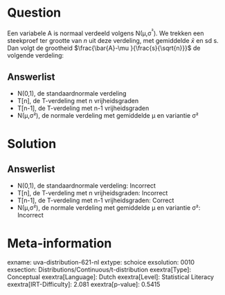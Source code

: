 Question
========

Een variabele A is normaal verdeeld volgens N(μ,σ^²^). We trekken een
steekproef ter grootte van *n* uit deze verdeling, met gemiddelde
$\bar{x}$ en sd s. Dan volgt de grootheid $\frac{\bar{A}-\mu
}{\frac{s}{\sqrt{n}}}$ de volgende verdeling:

Answerlist
----------

* N(0,1), de standaardnormale verdeling
* T[n], de T-verdeling met n vrijheidsgraden
* T[n-1], de T-verdeling met n-1 vrijheidsgraden
* N(μ,σ²), de normale verdeling met gemiddelde μ en variantie σ²

Solution
========

Answerlist
----------

* N(0,1), de standaardnormale verdeling: Incorrect
* T[n], de T-verdeling met n vrijheidsgraden: Incorrect
* T[n-1], de T-verdeling met n-1 vrijheidsgraden: Correct
* N(μ,σ²), de normale verdeling met gemiddelde μ en variantie σ²: Incorrect

Meta-information
================
exname: uva-distribution-621-nl
extype: schoice
exsolution: 0010
exsection: Distributions/Continuous/t-distribution
exextra[Type]: Conceptual
exextra[Language]: Dutch
exextra[Level]: Statistical Literacy
exextra[IRT-Difficulty]: 2.081
exextra[p-value]: 0.5415
